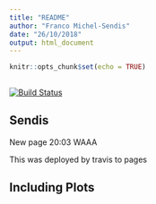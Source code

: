 ```yaml
---
title: "README"
author: "Franco Michel-Sendis"
date: "26/10/2018"
output: html_document
---
```


```r
knitr::opts_chunk$set(echo = TRUE)
 
```

[![Build Status](https://travis-ci.org/fmichelsendis/sendis.svg?branch=master)](https://travis-ci.org/fmichelsendis/sendis)


## Sendis 
 
New page 20:03 WAAA


This was deployed by travis to pages

## Including Plots
 
